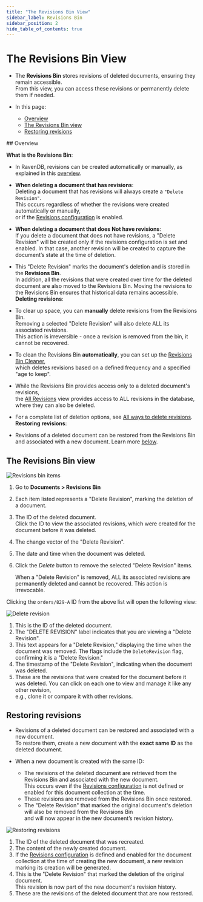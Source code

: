 ```yaml
---
title: "The Revisions Bin View"
sidebar_label: Revisions Bin
sidebar_position: 2
hide_table_of_contents: true
---
```



# The Revisions Bin View
<Admonition type="note" title="Note">

* The **Revisions Bin** stores revisions of deleted documents, ensuring they remain accessible.  
  From this view, you can access these revisions or permanently delete them if needed.

* In this page:
  * [Overview](../../../../studio/database/document-extensions/revisions/revisions-bin#overview)
  * [The Revisions Bin view](../../../../studio/database/document-extensions/revisions/revisions-bin#the-revisions-bin-view)
  * [Restoring revisions](../../../../studio/database/document-extensions/revisions/revisions-bin#restoring-revisions)

</Admonition>
## Overview

**What is the Revisions Bin**:

* In RavenDB, revisions can be created automatically or manually, as explained in this [overview](../../../../document-extensions/revisions/overview).

* **When deleting a document that has revisions**:  
  Deleting a document that has revisions will always create a `"Delete Revision"`.  
  This occurs regardless of whether the revisions were created automatically or manually,  
  or if the [Revisions configuration](../../../../studio/database/settings/document-revisions#revisions-configuration) is enabled.

* **When deleting a document that does Not have revisions**:  
  If you delete a document that does not have revisions, a "Delete Revision" will be created only if the revisions configuration is set and enabled.
  In that case, another revision will be created to capture the document’s state at the time of deletion.

* This "Delete Revision" marks the document's deletion and is stored in the **Revisions Bin**.  
  In addition, all the revisions that were created over time for the deleted document are also moved to the Revisions Bin.
  Moving the revisions to the Revisions Bin ensures that historical data remains accessible.  
**Deleting revisions**:

* To clear up space, you can **manually** delete revisions from the Revisions Bin.  
  Removing a selected "Delete Revision" will also delete ALL its associated revisions.  
  This action is irreversible - once a revision is removed from the bin, it cannot be recovered.  

* To clean the Revisions Bin **automatically**, you can set up the [Revisions Bin Cleaner](../../../../document-extensions/revisions/revisions-bin-cleaner),  
  which deletes revisions based on a defined frequency and a specified "age to keep".

* While the Revisions Bin provides access only to a deleted document's revisions,  
  the [All Revisions](../../../../studio/database/document-extensions/revisions/all-revisions) view provides access to ALL revisions in the database,
  where they can also be deleted.

* For a complete list of deletion options, see [All ways to delete revisions](../../../../studio/database/document-extensions/revisions/all-revisions#all-ways-to-delete-revisions).
**Restoring revisions**:

* Revisions of a deleted document can be restored from the Revisions Bin and associated with a new document.
  Learn more [below](../../../../studio/database/document-extensions/revisions/revisions-bin#restoring-revisions).



## The Revisions Bin view

![Revisions bin items](./assets/revisions-bin-1.png)

1. Go to **Documents &gt; Revisions Bin**
2. Each item listed represents a "Delete Revision", marking the deletion of a document.
3. The ID of the deleted document.  
   Click the ID to view the associated revisions, which were created for the document before it was deleted.
4. The change vector of the "Delete Revision".
5. The date and time when the document was deleted.
6. Click the _Delete_ button to remove the selected "Delete Revision" items.  
   
    <Admonition type="warning" title="Warning">
    When a "Delete Revision" is removed, ALL its associated revisions are permanently deleted and cannot be recovered.
    This action is irrevocable.
    </Admonition>
Clicking the `orders/829-A` ID from the above list will open the following view:


![Delete revision](./assets/revisions-bin-2.png 'A "Delete Revision"')

1. This is the ID of the deleted document.
2. The "DELETE REVISION" label indicates that you are viewing a "Delete Revision".
3. This text appears for a "Delete Revision," displaying the time when the document was removed.
   The flags include the `DeleteRevision` flag, confirming it is a "Delete Revision."
4. The timestamp of the "Delete Revision", indicating when the document was deleted.
5. These are the revisions that were created for the document before it was deleted.
   You can click on each one to view and manage it like any other revision,  
   e.g., clone it or compare it with other revisions. 



## Restoring revisions

* Revisions of a deleted document can be restored and associated with a new document.  
  To restore them, create a new document with the **exact same ID** as the deleted document.  

* When a new document is created with the same ID:  
  * The revisions of the deleted document are retrieved from the Revisions Bin and associated with the new document.  
    This occurs even if the [Revisions configuration](../../../../studio/database/settings/document-revisions#revisions-configuration) is not defined or enabled for this document collection at the time.
  * These revisions are removed from the Revisions Bin once restored.
  * The "Delete Revision" that marked the original document's deletion will also be removed from the Revisions Bin  
    and will now appear in the new document’s revision history.

![Restoring revisions](./assets/revisions-bin-3.png)

1. The ID of the deleted document that was recreated.
2. The content of the newly created document.
3. If the [Revisions configuration](../../../../studio/database/settings/document-revisions#revisions-configuration)
   is defined and enabled for the document collection at the time of creating the new document, a new revision marking its creation will be generated.
4. This is the "Delete Revision" that marked the deletion of the original document.   
   This revision is now part of the new document's revision history.
6. These are the revisions of the deleted document that are now restored.



